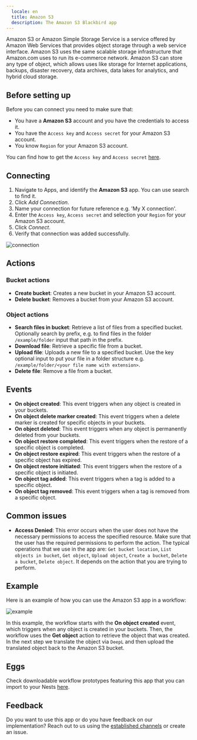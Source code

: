 ```yaml
---
  locale: en
  title: Amazon S3
  description: The Amazon S3 Blackbird app
---
```


<LinkCard title="View on Github" target="_blank" href="https://github.com/bb-io/AmazonS3" icon="github" />

Amazon S3 or Amazon Simple Storage Service is a service offered by Amazon Web Services that provides object storage through a web service interface. Amazon S3 uses the same scalable storage infrastructure that Amazon.com uses to run its e-commerce network. Amazon S3 can store any type of object, which allows uses like storage for Internet applications, backups, disaster recovery, data archives, data lakes for analytics, and hybrid cloud storage.

## Before setting up

Before you can connect you need to make sure that:

- You have a **Amazon S3** account and you have the credentials to access it.
- You have the `Access key` and `Access secret` for your Amazon S3 account.
- You know `Region` for your Amazon S3 account.

You can find how to get the `Access key` and `Access secret` [here](https://support.promax.com/knowledge/amazon-s3).

## Connecting

1. Navigate to Apps, and identify the **Amazon S3** app. You can use search to find it.
2. Click _Add Connection_.
3. Name your connection for future reference e.g. 'My X connection'.
4. Enter the `Access key`, `Access secret` and selection your `Region` for your Amazon S3 account.
5. Click _Connect_.
6. Verify that connection was added successfully.

![connection](https://raw.githubusercontent.com/bb-io/AmazonS3/main/image/README/connection.png)

## Actions

### Bucket actions

- **Create bucket**: Creates a new bucket in your Amazon S3 account.
- **Delete bucket**: Removes a bucket from your Amazon S3 account.

### Object actions

- **Search files in bucket**: Retrieve a list of files from a specified bucket. Optionally search by prefix, e.g. to find files in the folder `/example/folder` input that path in the prefix.
- **Download file**: Retrieve a specific file from a bucket.
- **Upload file**: Uploads a new file to a specified bucket. Use the key optional input to put your file in a folder structure e.g. `/example/folder/<your file name with extension>`.
- **Delete file**: Remove a file from a bucket.

## Events

- **On object created**: This event triggers when any object is created in your buckets.
- **On object delete marker created**: This event triggers when a delete marker is created for specific objects in your buckets.
- **On object deleted**: This event triggers when any object is permanently deleted from your buckets.
- **On object restore completed**: This event triggers when the restore of a specific object is completed.
- **On object restore expired**: This event triggers when the restore of a specific object has expired.
- **On object restore initiated**: This event triggers when the restore of a specific object is initiated.
- **On object tag added**: This event triggers when a tag is added to a specific object.
- **On object tag removed**: This event triggers when a tag is removed from a specific object.

## Common issues

- **Access Denied**: This error occurs when the user does not have the necessary permissions to access the specified resource. Make sure that the user has the required permissions to perform the action. The typical operations that we use in the app are: `Get bucket location`, `List objects in bucket`, `Get object`, `Upload object`, `Create a bucket`, `Delete a bucket`, `Delete object`. It depends on the action that you are trying to perform.

## Example

Here is an example of how you can use the Amazon S3 app in a workflow:

![example](https://raw.githubusercontent.com/bb-io/AmazonS3/main/image/README/example.png)

In this example, the workflow starts with the **On object created** event, which triggers when any object is created in your buckets. Then, the workflow uses the **Get object** action to retrieve the object that was created. In the next step we translate the object via `DeepL` and then upload the translated object back to the Amazon S3 bucket.

## Eggs

Check downloadable workflow prototypes featuring this app that you can import to your Nests [here](../eggs/storage-to-mt/). 

## Feedback

Do you want to use this app or do you have feedback on our implementation? Reach out to us using the [established channels](https://www.blackbird.io/) or create an issue.

